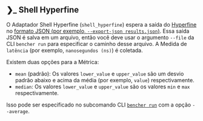 
## ❯_️ Shell Hyperfine

O Adaptador Shell Hyperfine (`shell_hyperfine`) espera a saída do [Hyperfine](https://github.com/sharkdp/hyperfine) no [formato JSON (por exemplo, `--export-json results.json`)](https://github.com/sharkdp/hyperfine/tree/master/scripts#example).
Essa saída JSON é salva em um arquivo, então você deve usar o argumento `--file` da CLI `bencher run` para especificar o caminho desse arquivo.
A Medida de `latência` (por exemplo, `nanosegundos (ns)`) é coletada.

<Hyperfine />

Existem duas opções para a Métrica:
- `mean` (padrão): Os valores `lower_value` e `upper_value` são um desvio padrão abaixo e acima da média (por exemplo, `value`) respectivamente.
- `median`: Os valores `lower_value` e `upper_value` são os valores `min` e `max` respectivamente.

Isso pode ser especificado no subcomando CLI <code><a href="/pt/docs/explanation/bencher-run/">bencher run</a></code> com a opção `--average`.
